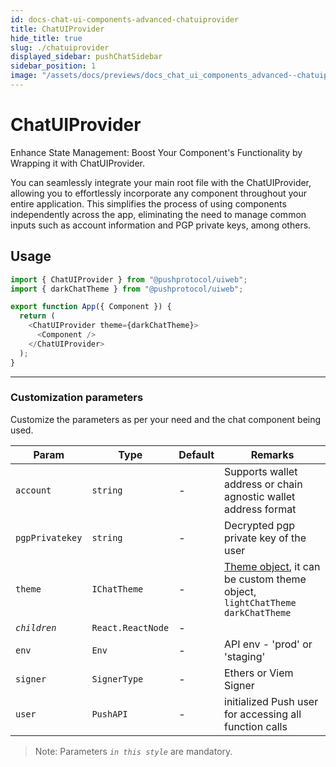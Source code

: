 ```yaml
---
id: docs-chat-ui-components-advanced-chatuiprovider
title: ChatUIProvider
hide_title: true
slug: ./chatuiprovider
displayed_sidebar: pushChatSidebar
sidebar_position: 1
image: "/assets/docs/previews/docs_chat_ui_components_advanced--chatuiprovider.png"
---
```


# ChatUIProvider

Enhance State Management: Boost Your Component's Functionality by Wrapping it with ChatUIProvider.

You can seamlessly integrate your main root file with the ChatUIProvider, allowing you to effortlessly incorporate any component throughout your entire application. This simplifies the process of using components independently across the app, eliminating the need to manage common inputs such as account information and PGP private keys, among others.

<head>
  <title>ChatUIProvider | UI Components (@pushprotocol/uiweb) | Push Chat | Push
    Documentation</title>
</head>


## Usage

<Tabs className="codetabs" groupId="code-examples">
  <TabItem value="js" attributes={{className: "codetab js"}} default>

```typescript
import { ChatUIProvider } from "@pushprotocol/uiweb";
import { darkChatTheme } from "@pushprotocol/uiweb";

export function App({ Component }) {
  return (
    <ChatUIProvider theme={darkChatTheme}>
      <Component />
    </ChatUIProvider>
  );
}
```

  </TabItem>
</Tabs>

---

### Customization parameters

Customize the parameters as per your need and the chat component being used.

| Param           | Type              | Default | Remarks                                                                                                                         |
| --------------- | ----------------- | ------- | ------------------------------------------------------------------------------------------------------------------------------- |
| `account`       | `string`          | -       | Supports wallet address or chain agnostic wallet address format                                                                 |
| `pgpPrivatekey` | `string`          | -       | Decrypted pgp private key of the user                                                                                           |
| `theme`         | `IChatTheme`      | -       | [Theme object](/docs/chat/ui-components/Advanced/Themization/), it can be custom theme object, `lightChatTheme` `darkChatTheme` |
| _`children`_    | `React.ReactNode` | -       |                                                                                                                                 |
| `env`           | `Env`             | -       | API env - 'prod' or 'staging'                                                                                                   |
| `signer`        | `SignerType`      | -       | Ethers or Viem Signer                                                                                                         |
| `user`        | `PushAPI`      | -       | initialized Push user for accessing all function calls     

> Note: Parameters _`in this style`_ are mandatory.
